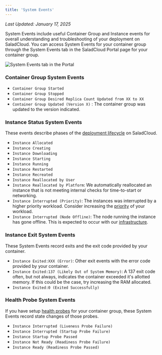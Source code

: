 ```yaml
---
title: 'System Events'
---
```


_Last Updated: January 17, 2025_

System Events include useful Container Group and Instance events for overall understanding and troubleshooting of your
deployment on SaladCloud. You can access System Events for your container group through the System Events tab in the
SaladCloud Portal page for your container group.

![System Events tab in the Portal](/container-engine/images/portal-system-events.png)

### Container Group System Events

- `Container Group Started`
- `Container Group Stopped`
- `Container Group Desired Replica Count Updated from XX to XX`
- `Container Group Updated (Version X)` : The container group was updated to the version indicated.

### Instance Status System Events

These events describe phases of the
[deployment lifecycle](/container-engine/explanation/container-groups/deployment-lifecycle) on SaladCloud.

- `Instance Allocated`
- `Instance Creating`
- `Instance Downloading`
- `Instance Starting`
- `Instance Running`
- `Instance Restarted`
- `Instance Recreated`
- `Instance Reallocated by User`
- `Instance Reallocated by Platform`: We automatically reallocated an instance that is not meeting internal checks for
  time-to-start or networking.
- `Instance Interrupted (Priority)`: The instances was interrupted by a higher priority workload. Consider increasing
  the [priority](/container-engine/explanation/billing-pricing/priority-pricing#priority-levels) of your workload.
- `Instance Interrupted (Node Offline)`: The node running the instance has gone offline. This is expected to occur with
  our [infrastructure](/container-engine/explanation/billing-pricing/priority-pricing#saladcloud-infrastructure).

### Instance Exit System Events

These System Events record exits and the exit code provided by your container.

- `Instance Exited:XXX (Error)`: Other exit events with the error code provided by your container.
- `Instance Exited:137 (Likely Out of System Memory)`: A 137 exit code often, but not always, indicates the container
  exceeded it's allotted memory. If this could be the case, try increasing the RAM allocated.
- `Instance Exited:0 (Exited Successfully)`

### Health Probe System Events

If you have setup [health probes](/container-engine/explanation/health-probes/health-probes) for your container group,
these System Events record state changes of those probes.

- `Instance Interrupted (Liveness Probe Failure)`
- `Instance Interrupted (Startup Probe Failure)`
- `Instance Startup Probe Passed`
- `Instance Not Ready (Readiness Probe Failure)`
- `Instance Ready (Readiness Probe Passed)`
